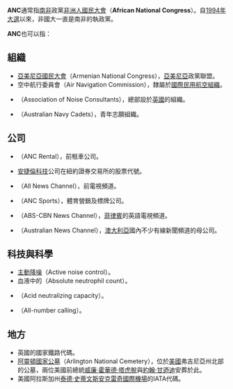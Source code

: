 {{NoteTA
| G1 = Country
| 1=zh-hans:非洲人国民大会; zh-hant:非洲人國民大會; zh-tw:非洲民族議會
}}

'''ANC'''通常指[[南非|南非]]政黨[[非洲人國民大會|非洲人國民大會]]（'''African National Congress'''）。自[[1994年南非大選|1994年大選]]以來，非國大一直是南非的執政黨。

'''ANC'''也可以指：

== 組織 ==
* [[亞美尼亞國民大會|亞美尼亞國民大會]]（Armenian National Congress），[[亞美尼亞|亞美尼亞]]政黨聯盟。
* 空中航行委員會（Air Navigation Commission），隸屬於[[國際民用航空組織|國際民用航空組織]]。
* {{le|噪音顧問協會|Association of Noise Consultants}}（Association of Noise Consultants），總部設於[[英國|英國]]的組織。
* {{le|澳大利亞海軍學員|Australian Navy Cadets}}（Australian Navy Cadets），青年志願組織。

== 公司 ==
* {{le|ANC租賃|ANC Rental}}（ANC Rental），前租車公司。
* [[安捷倫科技|安捷倫科技]]公司在紐約證券交易所的股票代號。
* {{le|所有新聞頻道|All News Channel}}（All News Channel），前電視頻道。
* {{le|ANC體育|ANC Sports}}（ANC Sports），體育營銷及標牌公司。
* {{le|ABS-CBN新聞頻道|ABS-CBN News Channel}}（ABS-CBN News Channel），[[菲律賓|菲律賓]]的英語電視頻道。
* {{le|澳大利亞新聞頻道|Australian News Channel}}（Australian News Channel），[[澳大利亞|澳大利亞]]國內不少有線新聞頻道的母公司。

== 科技與科學 ==
* [[主動降噪|主動降噪]]（Active noise control）。
* 血液中的{{le|中性粒細胞絕對計數|Absolute neutrophil count}}（Absolute neutrophil count）。
* {{le|酸中和能力|Acid neutralizing capacity}}（Acid neutralizing capacity）。
* {{le|全號碼通話|All-number calling}}（All-number calling）。

== 地方 ==
* 英國{{le|安卡斯特火車站|Ancaster railway station}}的國家鐵路代碼。
* [[阿靈頓國家公墓|阿靈頓國家公墓]]（Arlington National Cemetery），位於[[美國|美國]]弗吉尼亞州北部的公墓，兩位美國前總統[[威廉·霍華德·塔虎脫|威廉·霍華德·塔虎脫]]與[[約翰·甘迺迪|約翰·甘迺迪]]安葬於此。
* 美國阿拉斯加州[[泰德·史蒂文斯安克雷奇國際機場|泰德·史蒂文斯安克雷奇國際機場]]的IATA代碼。

{{Disambig|Cat=三字拉丁字母縮寫消歧義}}